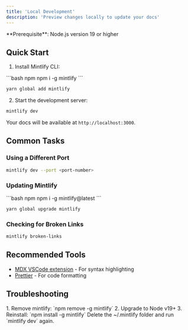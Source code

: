 ```yaml
---
title: 'Local Development'
description: 'Preview changes locally to update your docs'
---
```


<Info>
**Prerequisite**: Node.js version 19 or higher
</Info>

## Quick Start

1. Install Mintlify CLI:
<CodeGroup>
```bash npm
npm i -g mintlify
```

```bash yarn
yarn global add mintlify
```
</CodeGroup>

2. Start the development server:
```bash
mintlify dev
```

Your docs will be available at `http://localhost:3000`.

## Common Tasks

### Using a Different Port
```bash
mintlify dev --port <port-number>
```

### Updating Mintlify
<CodeGroup>
```bash npm
npm i -g mintlify@latest
```

```bash yarn
yarn global upgrade mintlify
```
</CodeGroup>

### Checking for Broken Links
```bash
mintlify broken-links
```

## Recommended Tools
- [MDX VSCode extension](https://marketplace.visualstudio.com/items?itemName=unifiedjs.vscode-mdx) - For syntax highlighting
- [Prettier](https://marketplace.visualstudio.com/items?itemName=esbenp.prettier-vscode) - For code formatting

## Troubleshooting

<AccordionGroup>
  <Accordion title='Error: Could not load the "sharp" module'>
    1. Remove mintlify: `npm remove -g mintlify`
    2. Upgrade to Node v19+
    3. Reinstall: `npm install -g mintlify`
  </Accordion>

  <Accordion title="Unknown errors">
    Delete the ~/.mintlify folder and run `mintlify dev` again.
  </Accordion>
</AccordionGroup>
